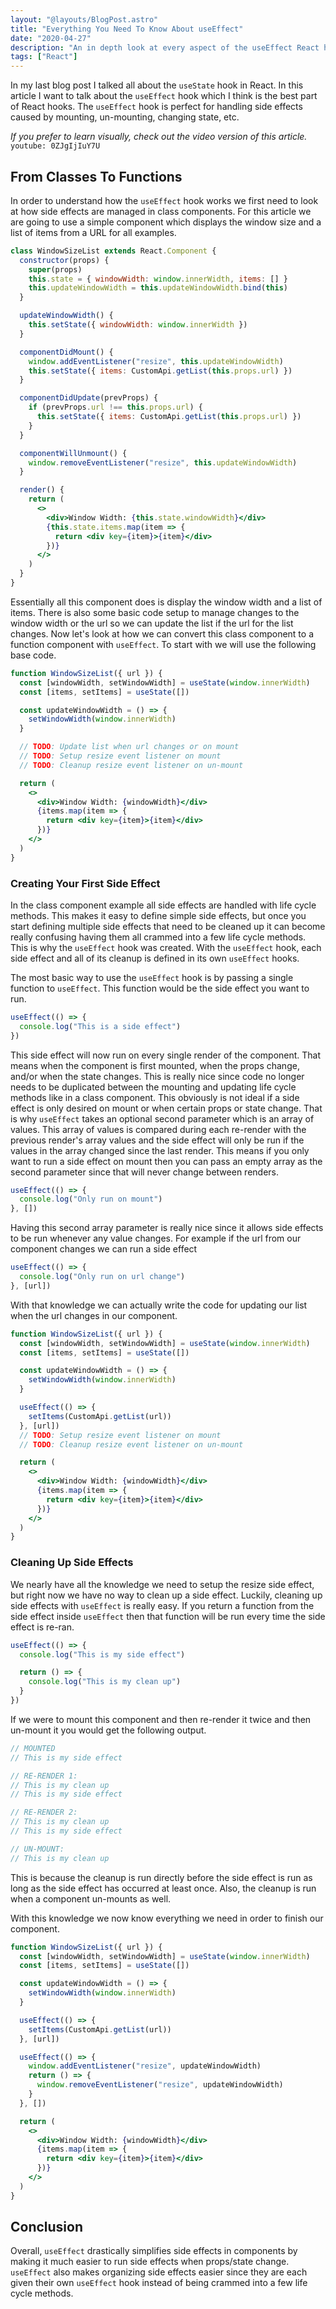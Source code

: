 ```yaml
---
layout: "@layouts/BlogPost.astro"
title: "Everything You Need To Know About useEffect"
date: "2020-04-27"
description: "An in depth look at every aspect of the useEffect React hook."
tags: ["React"]
---
```


In my last blog post I talked all about the `useState` hook in React. In this article I want to talk about the `useEffect` hook which I think is the best part of React hooks. The `useEffect` hook is perfect for handling side effects caused by mounting, un-mounting, changing state, etc.

_If you prefer to learn visually, check out the video version of this article._
`youtube: 0ZJgIjIuY7U`

## From Classes To Functions

In order to understand how the `useEffect` hook works we first need to look at how side effects are managed in class components. For this article we are going to use a simple component which displays the window size and a list of items from a URL for all examples.

```jsx
class WindowSizeList extends React.Component {
  constructor(props) {
    super(props)
    this.state = { windowWidth: window.innerWidth, items: [] }
    this.updateWindowWidth = this.updateWindowWidth.bind(this)
  }

  updateWindowWidth() {
    this.setState({ windowWidth: window.innerWidth })
  }

  componentDidMount() {
    window.addEventListener("resize", this.updateWindowWidth)
    this.setState({ items: CustomApi.getList(this.props.url) })
  }

  componentDidUpdate(prevProps) {
    if (prevProps.url !== this.props.url) {
      this.setState({ items: CustomApi.getList(this.props.url) })
    }
  }

  componentWillUnmount() {
    window.removeEventListener("resize", this.updateWindowWidth)
  }

  render() {
    return (
      <>
        <div>Window Width: {this.state.windowWidth}</div>
        {this.state.items.map(item => {
          return <div key={item}>{item}</div>
        })}
      </>
    )
  }
}
```

Essentially all this component does is display the window width and a list of items. There is also some basic code setup to manage changes to the window width or the url so we can update the list if the url for the list changes. Now let's look at how we can convert this class component to a function component with `useEffect`. To start with we will use the following base code.

```jsx
function WindowSizeList({ url }) {
  const [windowWidth, setWindowWidth] = useState(window.innerWidth)
  const [items, setItems] = useState([])

  const updateWindowWidth = () => {
    setWindowWidth(window.innerWidth)
  }

  // TODO: Update list when url changes or on mount
  // TODO: Setup resize event listener on mount
  // TODO: Cleanup resize event listener on un-mount

  return (
    <>
      <div>Window Width: {windowWidth}</div>
      {items.map(item => {
        return <div key={item}>{item}</div>
      })}
    </>
  )
}
```

### Creating Your First Side Effect

In the class component example all side effects are handled with life cycle methods. This makes it easy to define simple side effects, but once you start defining multiple side effects that need to be cleaned up it can become really confusing having them all crammed into a few life cycle methods. This is why the `useEffect` hook was created. With the `useEffect` hook, each side effect and all of its cleanup is defined in its own `useEffect` hooks.

The most basic way to use the `useEffect` hook is by passing a single function to `useEffect`. This function would be the side effect you want to run.

```js
useEffect(() => {
  console.log("This is a side effect")
})
```

This side effect will now run on every single render of the component. That means when the component is first mounted, when the props change, and/or when the state changes. This is really nice since code no longer needs to be duplicated between the mounting and updating life cycle methods like in a class component. This obviously is not ideal if a side effect is only desired on mount or when certain props or state change. That is why `useEffect` takes an optional second parameter which is an array of values. This array of values is compared during each re-render with the previous render's array values and the side effect will only be run if the values in the array changed since the last render. This means if you only want to run a side effect on mount then you can pass an empty array as the second parameter since that will never change between renders.

```js
useEffect(() => {
  console.log("Only run on mount")
}, [])
```

Having this second array parameter is really nice since it allows side effects to be run whenever any value changes. For example if the url from our component changes we can run a side effect

```js
useEffect(() => {
  console.log("Only run on url change")
}, [url])
```

With that knowledge we can actually write the code for updating our list when the url changes in our component.

```jsx {9-11}
function WindowSizeList({ url }) {
  const [windowWidth, setWindowWidth] = useState(window.innerWidth)
  const [items, setItems] = useState([])

  const updateWindowWidth = () => {
    setWindowWidth(window.innerWidth)
  }

  useEffect(() => {
    setItems(CustomApi.getList(url))
  }, [url])
  // TODO: Setup resize event listener on mount
  // TODO: Cleanup resize event listener on un-mount

  return (
    <>
      <div>Window Width: {windowWidth}</div>
      {items.map(item => {
        return <div key={item}>{item}</div>
      })}
    </>
  )
}
```

### Cleaning Up Side Effects

We nearly have all the knowledge we need to setup the resize side effect, but right now we have no way to clean up a side effect. Luckily, cleaning up side effects with `useEffect` is really easy. If you return a function from the side effect inside `useEffect` then that function will be run every time the side effect is re-ran.

```js
useEffect(() => {
  console.log("This is my side effect")

  return () => {
    console.log("This is my clean up")
  }
})
```

If we were to mount this component and then re-render it twice and then un-mount it you would get the following output.

```js
// MOUNTED
// This is my side effect

// RE-RENDER 1:
// This is my clean up
// This is my side effect

// RE-RENDER 2:
// This is my clean up
// This is my side effect

// UN-MOUNT:
// This is my clean up
```

This is because the cleanup is run directly before the side effect is run as long as the side effect has occurred at least once. Also, the cleanup is run when a component un-mounts as well.

With this knowledge we now know everything we need in order to finish our component.

```jsx {13-18}
function WindowSizeList({ url }) {
  const [windowWidth, setWindowWidth] = useState(window.innerWidth)
  const [items, setItems] = useState([])

  const updateWindowWidth = () => {
    setWindowWidth(window.innerWidth)
  }

  useEffect(() => {
    setItems(CustomApi.getList(url))
  }, [url])

  useEffect(() => {
    window.addEventListener("resize", updateWindowWidth)
    return () => {
      window.removeEventListener("resize", updateWindowWidth)
    }
  }, [])

  return (
    <>
      <div>Window Width: {windowWidth}</div>
      {items.map(item => {
        return <div key={item}>{item}</div>
      })}
    </>
  )
}
```

## Conclusion

Overall, `useEffect` drastically simplifies side effects in components by making it much easier to run side effects when props/state change. `useEffect` also makes organizing side effects easier since they are each given their own `useEffect` hook instead of being crammed into a few life cycle methods.
